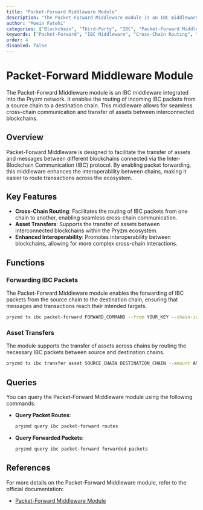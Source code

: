 ```yaml
---
title: "Packet-Forward Middleware Module"
description: "The Packet-Forward Middleware module is an IBC middleware that enables the routing of incoming IBC packets from a source chain to a destination chain within the Pryzm network."
author: "Moein Fatehi"
categories: ["Blockchain", "Third-Party", "IBC", "Packet-Forward Middleware"]
keywords: ["Packet-Forward", "IBC Middleware", "Cross-Chain Routing", "Pryzm"]
order: 4
disabled: false
---
```


# Packet-Forward Middleware Module

The Packet-Forward Middleware module is an IBC middleware integrated into the Pryzm network. It enables the routing of incoming IBC packets from a source chain to a destination chain. This middleware allows for seamless cross-chain communication and transfer of assets between interconnected blockchains.

## Overview

Packet-Forward Middleware is designed to facilitate the transfer of assets and messages between different blockchains connected via the Inter-Blockchain Communication (IBC) protocol. By enabling packet forwarding, this middleware enhances the interoperability between chains, making it easier to route transactions across the ecosystem.

## Key Features

- **Cross-Chain Routing**: Facilitates the routing of IBC packets from one chain to another, enabling seamless cross-chain communication.
- **Asset Transfers**: Supports the transfer of assets between interconnected blockchains within the Pryzm ecosystem.
- **Enhanced Interoperability**: Promotes interoperability between blockchains, allowing for more complex cross-chain interactions.

## Functions

### Forwarding IBC Packets

The Packet-Forward Middleware module enables the forwarding of IBC packets from the source chain to the destination chain, ensuring that messages and transactions reach their intended targets.

```bash
pryzmd tx ibc packet-forward FORWARD_COMMAND --from YOUR_KEY --chain-id pryzm-chain
```

### Asset Transfers

The module supports the transfer of assets across chains by routing the necessary IBC packets between source and destination chains.

```bash
pryzmd tx ibc transfer asset SOURCE_CHAIN DESTINATION_CHAIN --amount AMOUNT --from YOUR_KEY --chain-id pryzm-chain
```

## Queries

You can query the Packet-Forward Middleware module using the following commands:

- **Query Packet Routes**:

  ```bash
  pryzmd query ibc packet-forward routes
  ```

- **Query Forwarded Packets**:

  ```bash
  pryzmd query ibc packet-forward forwarded-packets
  ```

## References

For more details on the Packet-Forward Middleware module, refer to the official documentation:
- [Packet-Forward Middleware Module](https://docs.cosmos.network/ibc/packet-forward)